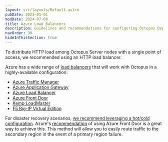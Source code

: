 ```yaml
---
layout: src/layouts/Default.astro
pubDate: 2023-01-01
modDate: 2024-07-08
title: Azure Load Balancers
description: Guidelines and recommendations for configuring Octopus Deploy to use Azure Load Balancers.
navOrder: 30
hideInThisSection: true
---
```

To distribute HTTP load among Octopus Server nodes with a single point of access, we recommended using an HTTP load balancer. 

Azure has a wide range of [load balancers](https://docs.microsoft.com/azure/architecture/guide/technology-choices/load-balancing-overview) that will work with Octopus in a highly-available configuration:

- [Azure Traffic Manager](https://docs.microsoft.com/azure/traffic-manager/traffic-manager-overview)
- [Azure Application Gateway](https://docs.microsoft.com/azure/application-gateway/overview)
- [Azure Load Balancer](https://docs.microsoft.com/azure/load-balancer/load-balancer-overview)
- [Azure Front Door](https://docs.microsoft.com/azure/frontdoor/front-door-overview)
- [Kemp LoadMaster](https://kemptechnologies.com/uk/solutions/microsoft-load-balancing/loadmaster-azure/)
- [F5 Big-IP Virtual Edition](https://www.f5.com/partners/technology-alliances/microsoft-azure)

For disaster recovery scenarios, [we recommend leveraging a hot/cold configuration](https://octopus.com/whitepapers/best-practice-for-self-hosted-octopus-deploy-ha-dr). Azure's [recommendation](https://learn.microsoft.com/en-us/azure/reliability/reliability-app-service?tabs=graph%2Ccli#active-passive-architecture) of using Azure Front Door is a great way to achieve this. This method will allow you to easily route traffic to the secondary region in the event of a primary region failure.